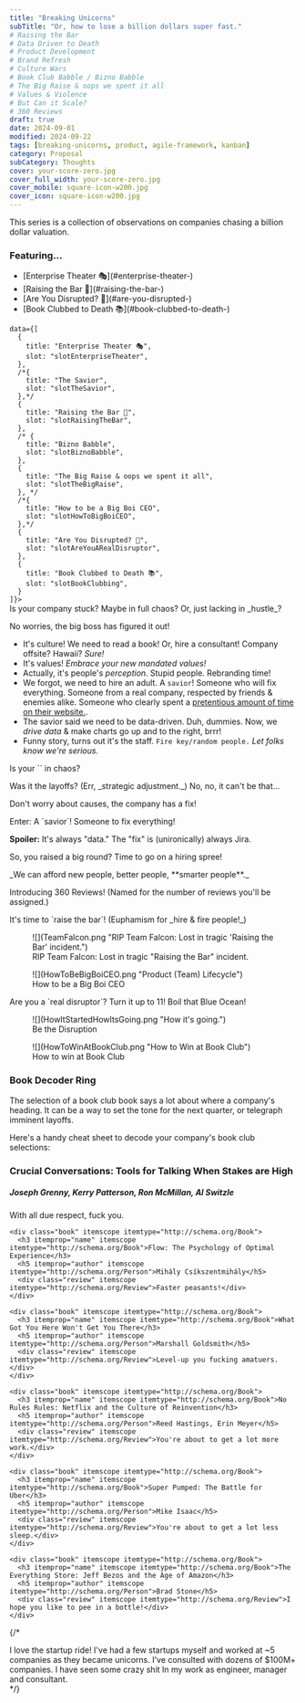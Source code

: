 ```yaml
---
title: "Breaking Unicorns"
subTitle: "Or, how to lose a billion dollars super fast."
# Raising the Bar
# Data Driven to Death
# Product Development
# Brand Refresh
# Culture Wars
# Book Club Babble / Bizno Babble
# The Big Raise & oops we spent it all
# Values & Violence
# But Can it Scale?
# 360 Reviews
draft: true
date: 2024-09-01
modified: 2024-09-22
tags: [breaking-unicorns, product, agile-framework, kanban]
category: Proposal
subCategory: Thoughts
cover: your-score-zero.jpg
cover_full_width: your-score-zero.jpg
cover_mobile: square-icon-w200.jpg
cover_icon: square-icon-w200.jpg
---
```



<p class="breakout">This series is a collection of observations on companies chasing a billion dollar valuation.</p>

<h3>Featuring...</h3>
<ul>
  <li>[Enterprise Theater 🎭](#enterprise-theater-)</li>
  <li>[Raising the Bar 💪](#raising-the-bar-)</li>
  <li>[Are You Disrupted? 🚀](#are-you-disrupted-)</li>
  <li>[Book Clubbed to Death 📚](#book-clubbed-to-death-)</li>
</ul>

<div className="w-[1000px]">
  <Timeline client:idle
    headline=''
  
    data={[
      {
        title: "Enterprise Theater 🎭",
        slot: "slotEnterpriseTheater",
      },
      /*{
        title: "The Savior",
        slot: "slotTheSavior",
      },*/
      {
        title: "Raising the Bar 💪",
        slot: "slotRaisingTheBar",
      },
      /* {
        title: "Bizno Babble",
        slot: "slotBiznoBabble",
      },
      {
        title: "The Big Raise & oops we spent it all",
        slot: "slotTheBigRaise",
      }, */
      /*{
        title: "How to be a Big Boi CEO",
        slot: "slotHowToBigBoiCEO",
      },*/
      {
        title: "Are You Disrupted? 🚀",
        slot: "slotAreYouARealDisruptor",
      },
      {
        title: "Book Clubbed to Death 📚",
        slot: "slotBookClubbing",
      }
    ]}>

<section slot="slotEnterpriseTheater">
Is your company stuck? Maybe in full chaos? Or, just lacking in _hustle_?

No worries, the big boss has figured it out!

- It's culture! We need to read a book! Or, hire a consultant! Company offsite? Hawaii? _Sure!_
- It's values! _Embrace your new mandated values!_
- Actually, it's people's _perception_. Stupid people. Rebranding time!
- We forgot, we need to hire an adult. A `savior`! Someone who will fix everything. Someone from a real company, respected by friends & enemies alike. Someone who clearly spent a [pretentious amount of time on their website.](https://danlevy.net).
- The savior said we need to be data-driven. Duh, dummies. Now, we _drive data_ & make charts go up and to the right, brrr!
- Funny story, turns out it's the staff. `Fire key/random people.` _Let folks know we're serious._
</section>

<section slot="slotTheSavior">
  <p>Is your `<Insert Dept. Name>` in chaos?</p>

  <p>Was it the layoffs? (Err, _strategic adjustment._) No, no, it can't be that...</p>

  <p>Don't worry about causes, the company has a fix!</p>
  <p>Enter: A `savior`! Someone to fix everything!</p>
  
  <p><b>Spoiler:</b> It's always "data." The "fix" is (unironically) always Jira.</p>
</section>

<section slot="slotRaisingTheBar">
  <p>So, you raised a big round? Time to go on a hiring spree!</p>
  <p>_We can afford new people, better people, **smarter people**._</p>

  <p>Introducing 360 Reviews! (Named for the number of reviews you'll be assigned.)</p>
  <p>It's time to `raise the bar`! (Euphamism for _hire & fire people!_)</p>

<figure>
![](TeamFalcon.png "RIP Team Falcon: Lost in tragic 'Raising the Bar' incident.")
  <figcaption>RIP Team Falcon: Lost in tragic "Raising the Bar" incident.</figcaption>
</figure>
</section>

<figure slot="slotHowToBigBoiCEO">
![](HowToBeBigBoiCEO.png "Product (Team) Lifecycle")
<figcaption>How to be a Big Boi CEO</figcaption>
</figure>

<section slot="slotAreYouARealDisruptor">
  <p>Are you a `real disruptor`? Turn it up to 11! Boil that Blue Ocean!</p>
  <figure>
![](HowItStartedHowItsGoing.png "How it's going.")
    <figcaption>Be the Disruption</figcaption>
  </figure>
</section>

<section slot="slotBookClubbing">

<figure>
![](HowToWinAtBookClub.png "How to Win at Book Club")
  <figcaption>How to win at Book Club</figcaption>
</figure>

  <h3>Book Decoder Ring</h3>

  The selection of a book club book says a lot about where a company's heading. It can be a way to set the tone for the next quarter, or telegraph imminent layoffs.

  Here's a handy cheat sheet to decode your company's book club selections:

  <section class="books-list">
    <div class="book" itemscope itemtype="http://schema.org/Book">
      <h3 itemprop="name" itemscope itemtype="http://schema.org/Book">Crucial Conversations: Tools for Talking When Stakes are High</h3>
      <h5 itemprop="author" itemscope itemtype="http://schema.org/Person">Joseph Grenny, Kerry Patterson, Ron McMillan, Al Switzle</h5>
      <div class="review" itemscope itemtype="http://schema.org/Review">With all due respect, fuck you.</div>
    </div>

    <div class="book" itemscope itemtype="http://schema.org/Book">
      <h3 itemprop="name" itemscope itemtype="http://schema.org/Book">Flow: The Psychology of Optimal Experience</h3>
      <h5 itemprop="author" itemscope itemtype="http://schema.org/Person">Mihály Csíkszentmihály</h5>
      <div class="review" itemscope itemtype="http://schema.org/Review">Faster peasants!</div>
    </div>

    <div class="book" itemscope itemtype="http://schema.org/Book">
      <h3 itemprop="name" itemscope itemtype="http://schema.org/Book">What Got You Here Won't Get You There</h3>
      <h5 itemprop="author" itemscope itemtype="http://schema.org/Person">Marshall Goldsmith</h5>
      <div class="review" itemscope itemtype="http://schema.org/Review">Level-up you fucking amatuers.</div>
    </div>

    <div class="book" itemscope itemtype="http://schema.org/Book">
      <h3 itemprop="name" itemscope itemtype="http://schema.org/Book">No Rules Rules: Netflix and the Culture of Reinvention</h3>
      <h5 itemprop="author" itemscope itemtype="http://schema.org/Person">Reed Hastings, Erin Meyer</h5>
      <div class="review" itemscope itemtype="http://schema.org/Review">You're about to get a lot more work.</div>
    </div>

    <div class="book" itemscope itemtype="http://schema.org/Book">
      <h3 itemprop="name" itemscope itemtype="http://schema.org/Book">Super Pumped: The Battle for Uber</h3>
      <h5 itemprop="author" itemscope itemtype="http://schema.org/Person">Mike Isaac</h5>
      <div class="review" itemscope itemtype="http://schema.org/Review">You're about to get a lot less sleep.</div>
    </div>

    <div class="book" itemscope itemtype="http://schema.org/Book">
      <h3 itemprop="name" itemscope itemtype="http://schema.org/Book">The Everything Store: Jeff Bezos and the Age of Amazon</h3>
      <h5 itemprop="author" itemscope itemtype="http://schema.org/Person">Brad Stone</h5>
      <div class="review" itemscope itemtype="http://schema.org/Review">I hope you like to pee in a bottle!</div>
    </div>
  </section>
</section>

  </Timeline>


</div>


{/* <aside class="disclaimer">I love the startup ride! I've had a few startups myself and worked at ~5 companies as they became unicorns. I've consulted with dozens of $100M+ companies.   I have seen some crazy shit In my work as engineer, manager and consultant.</aside> */}
